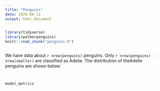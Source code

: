```yaml
---
title: "Penguins"
date: 2020-08-11
output: html_document
---
```


```r
library(tidyverse)
library(palmerpenguins)
knitr::read_chunk("penguins.R")
```

```r
```

We have data about `r nrow(penguins)` penguins. Only `r nrow(penguins) - nrow(smaller)` are classified as Adelie. The distribution of theAdelie penguins are shown below:

```r
```

```r
```

```r
model_metrics
```

